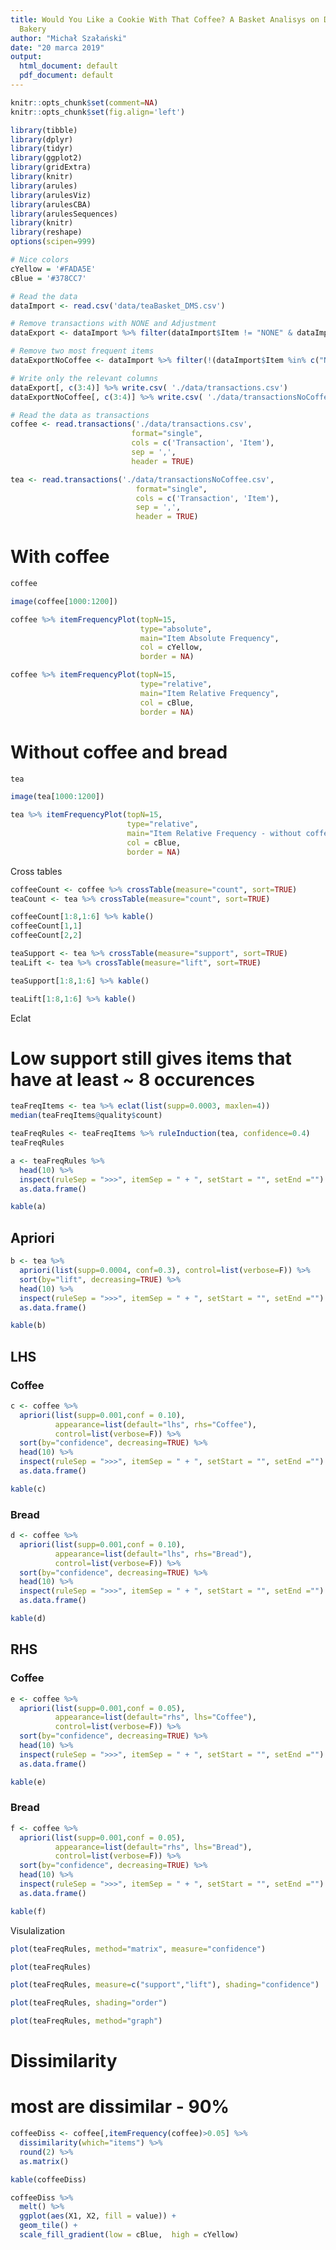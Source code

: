 ---
title: Would You Like a Cookie With That Coffee? A Basket Analisys on Data From a
  Bakery
author: "Michał Szałański"
date: "20 marca 2019"
output:
  html_document: default
  pdf_document: default
---

```{r, echo=FALSE}
knitr::opts_chunk$set(comment=NA)
knitr::opts_chunk$set(fig.align='left')
```

```{r, Libraries, message = FALSE, warning = FALSE}
library(tibble)
library(dplyr)
library(tidyr)
library(ggplot2)
library(gridExtra)
library(knitr)
library(arules)
library(arulesViz)
library(arulesCBA)
library(arulesSequences)
library(knitr)
library(reshape)
options(scipen=999)

# Nice colors
cYellow = '#FADA5E'
cBlue = '#378CC7'
```

```{r, eval=FALSE}
# Read the data
dataImport <- read.csv('data/teaBasket_DMS.csv')

# Remove transactions with NONE and Adjustment
dataExport <- dataImport %>% filter(dataImport$Item != "NONE" & dataImport$Item != "Adjustment")

# Remove two most frequent items 
dataExportNoCoffee <- dataImport %>% filter(!(dataImport$Item %in% c("NONE", "Adjustment", "Coffee", "Bread", "Postcard")))

# Write only the relevant columns
dataExport[, c(3:4)] %>% write.csv( './data/transactions.csv')
dataExportNoCoffee[, c(3:4)] %>% write.csv( './data/transactionsNoCoffee.csv')
```

```{r}
# Read the data as transactions
coffee <- read.transactions('./data/transactions.csv', 
                           format="single", 
                           cols = c('Transaction', 'Item'), 
                           sep = ',', 
                           header = TRUE)

tea <- read.transactions('./data/transactionsNoCoffee.csv', 
                            format="single", 
                            cols = c('Transaction', 'Item'), 
                            sep = ',', 
                            header = TRUE)
```

# With coffee

```{r}
coffee
```

```{r}
image(coffee[1000:1200])
```

```{r}
coffee %>% itemFrequencyPlot(topN=15,
                             type="absolute", 
                             main="Item Absolute Frequency", 
                             col = cYellow, 
                             border = NA)
```

```{r}
coffee %>% itemFrequencyPlot(topN=15,
                             type="relative", 
                             main="Item Relative Frequency",
                             col = cBlue, 
                             border = NA) 
```

# Without coffee and bread

```{r}
tea
```

```{r}
image(tea[1000:1200])
```

```{r}
tea %>% itemFrequencyPlot(topN=15,
                          type="relative", 
                          main="Item Relative Frequency - without coffee and bread",
                          col = cBlue,
                          border = NA) 
```



############## Cross tables

```{r}
coffeeCount <- coffee %>% crossTable(measure="count", sort=TRUE)
teaCount <- tea %>% crossTable(measure="count", sort=TRUE)
```

```{r}
coffeeCount[1:8,1:6] %>% kable()
coffeeCount[1,1]
coffeeCount[2,2]
```

```{r}
teaSupport <- tea %>% crossTable(measure="support", sort=TRUE)
teaLift <- tea %>% crossTable(measure="lift", sort=TRUE)
```

```{r, message = FALSE}
teaSupport[1:8,1:6] %>% kable()
```

```{r}
teaLift[1:8,1:6] %>% kable()
```

############# Eclat
# Low support still gives items that have at least ~ 8 occurences
```{r}
teaFreqItems <- tea %>% eclat(list(supp=0.0003, maxlen=4)) 
median(teaFreqItems@quality$count)
```

```{r}
teaFreqRules <- teaFreqItems %>% ruleInduction(tea, confidence=0.4)
teaFreqRules
```

```{r, results='hide'}
a <- teaFreqRules %>% 
  head(10) %>% 
  inspect(ruleSep = ">>>", itemSep = " + ", setStart = "", setEnd ="") %>% 
  as.data.frame()
```

```{r}
kable(a)
```


## Apriori

```{r, results='hide'}
b <- tea %>% 
  apriori(list(supp=0.0004, conf=0.3), control=list(verbose=F)) %>% 
  sort(by="lift", decreasing=TRUE) %>% 
  head(10) %>%
  inspect(ruleSep = ">>>", itemSep = " + ", setStart = "", setEnd ="") %>% 
  as.data.frame()
```

```{r}
kable(b)
```

## LHS
### Coffee

```{r, results='hide'}
c <- coffee %>% 
  apriori(list(supp=0.001,conf = 0.10),
          appearance=list(default="lhs", rhs="Coffee"),
          control=list(verbose=F)) %>%
  sort(by="confidence", decreasing=TRUE) %>%
  head(10) %>%
  inspect(ruleSep = ">>>", itemSep = " + ", setStart = "", setEnd ="") %>% 
  as.data.frame()
```

```{r}
kable(c)
```

### Bread

```{r, results='hide'}
d <- coffee %>% 
  apriori(list(supp=0.001,conf = 0.10),
          appearance=list(default="lhs", rhs="Bread"),
          control=list(verbose=F)) %>%
  sort(by="confidence", decreasing=TRUE) %>%
  head(10) %>%
  inspect(ruleSep = ">>>", itemSep = " + ", setStart = "", setEnd ="") %>% 
  as.data.frame()
```

```{r}
kable(d)
```

## RHS
### Coffee
```{r, results='hide'}
e <- coffee %>% 
  apriori(list(supp=0.001,conf = 0.05),
          appearance=list(default="rhs", lhs="Coffee"),
          control=list(verbose=F)) %>%
  sort(by="confidence", decreasing=TRUE) %>%
  head(10) %>%
  inspect(ruleSep = ">>>", itemSep = " + ", setStart = "", setEnd ="") %>% 
  as.data.frame()
```

```{r}
kable(e)
```

### Bread

```{r, results='hide'}
f <- coffee %>% 
  apriori(list(supp=0.001,conf = 0.05),
          appearance=list(default="rhs", lhs="Bread"),
          control=list(verbose=F)) %>%
  sort(by="confidence", decreasing=TRUE) %>%
  head(10) %>%
  inspect(ruleSep = ">>>", itemSep = " + ", setStart = "", setEnd ="") %>% 
  as.data.frame()
```

```{r}
kable(f)
```

########### Visulalization

```{r, results='hide'}
plot(teaFreqRules, method="matrix", measure="confidence")
```

```{r, results='hide'}
plot(teaFreqRules) 
```

```{r, results='hide'}
plot(teaFreqRules, measure=c("support","lift"), shading="confidence")
```

```{r, results='hide'}
plot(teaFreqRules, shading="order")
```

```{r}
plot(teaFreqRules, method="graph")
```

# Dissimilarity
# most are dissimilar - 90%

```{r, Dissimilarity}
coffeeDiss <- coffee[,itemFrequency(coffee)>0.05] %>%
  dissimilarity(which="items") %>%
  round(2) %>%
  as.matrix()
```

```{r}
kable(coffeeDiss)
```

```{r, eval=FALSE}
coffeeDiss %>% 
  melt() %>%
  ggplot(aes(X1, X2, fill = value)) +
  geom_tile() + 
  scale_fill_gradient(low = cBlue,  high = cYellow)
```








